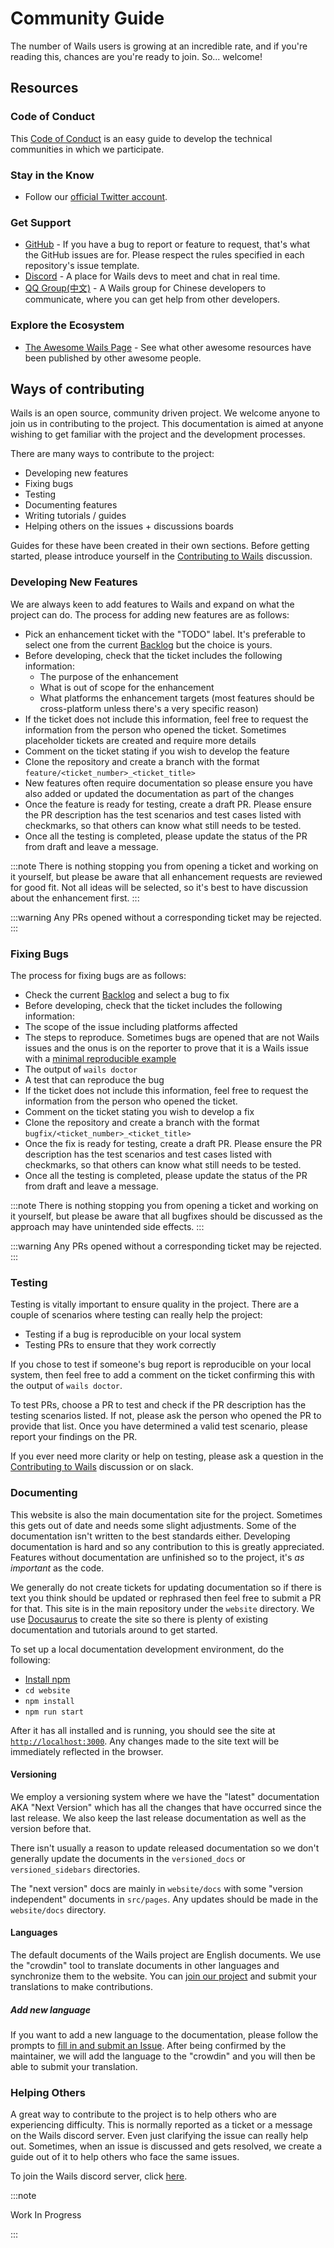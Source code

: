 # Community Guide

The number of Wails users is growing at an incredible rate, and if you're
reading this, chances are you're ready to join. So... welcome!

## Resources

### Code of Conduct

This [Code of Conduct](./coc) is an easy guide to develop the technical
communities in which we participate.

### Stay in the Know

- Follow our [official Twitter account](https://twitter.com/wailsapp).

### Get Support

- [GitHub](https://github.com/wailsapp/wails) - If you have a bug to report or
  feature to request, that's what the GitHub issues are for. Please respect the
  rules specified in each repository's issue template.
- [Discord](https://discord.gg/JDdSxwjhGf) - A place for Wails devs to meet and
  chat in real time.
- [QQ Group(中文)](https://qm.qq.com/cgi-bin/qm/qr?k=PmIURne5hFGNd7QWzW5qd6FV-INEjNJv&jump_from=webapi) -
  A Wails group for Chinese developers to communicate, where you can get help
  from other developers.

### Explore the Ecosystem

- [The Awesome Wails Page](https://github.com/wailsapp/awesome-wails) - See what
  other awesome resources have been published by other awesome people.

## Ways of contributing

Wails is an open source, community driven project. We welcome anyone to join us
in contributing to the project. This documentation is aimed at anyone wishing to
get familiar with the project and the development processes.

There are many ways to contribute to the project:

- Developing new features
- Fixing bugs
- Testing
- Documenting features
- Writing tutorials / guides
- Helping others on the issues + discussions boards

Guides for these have been created in their own sections. Before getting
started, please introduce yourself in the
[Contributing to Wails](https://github.com/wailsapp/wails/discussions/1520)
discussion.

### Developing New Features

We are always keen to add features to Wails and expand on what the project can
do. The process for adding new features are as follows:

- Pick an enhancement ticket with the "TODO" label. It's preferable to select
  one from the current
  [Backlog](https://github.com/orgs/wailsapp/projects/1/views/1) but the choice
  is yours.
- Before developing, check that the ticket includes the following information:
  - The purpose of the enhancement
  - What is out of scope for the enhancement
  - What platforms the enhancement targets (most features should be
    cross-platform unless there's a very specific reason)
- If the ticket does not include this information, feel free to request the
  information from the person who opened the ticket. Sometimes placeholder
  tickets are created and require more details
- Comment on the ticket stating if you wish to develop the feature
- Clone the repository and create a branch with the format
  `feature/<ticket_number>_<ticket_title>`
- New features often require documentation so please ensure you have also added
  or updated the documentation as part of the changes
- Once the feature is ready for testing, create a draft PR. Please ensure the PR
  description has the test scenarios and test cases listed with checkmarks, so
  that others can know what still needs to be tested.
- Once all the testing is completed, please update the status of the PR from
  draft and leave a message.

:::note There is nothing stopping you from opening a ticket and working on it
yourself, but please be aware that all enhancement requests are reviewed for
good fit. Not all ideas will be selected, so it's best to have discussion about
the enhancement first. :::

:::warning Any PRs opened without a corresponding ticket may be rejected. :::

### Fixing Bugs

The process for fixing bugs are as follows:

- Check the current
  [Backlog](https://github.com/orgs/wailsapp/projects/1/views/1) and select a
  bug to fix
- Before developing, check that the ticket includes the following information:
- The scope of the issue including platforms affected
- The steps to reproduce. Sometimes bugs are opened that are not Wails issues
  and the onus is on the reporter to prove that it is a Wails issue with a
  [minimal reproducible example](https://stackoverflow.com/help/minimal-reproducible-example)
- The output of `wails doctor`
- A test that can reproduce the bug
- If the ticket does not include this information, feel free to request the
  information from the person who opened the ticket.
- Comment on the ticket stating you wish to develop a fix
- Clone the repository and create a branch with the format
  `bugfix/<ticket_number>_<ticket_title>`
- Once the fix is ready for testing, create a draft PR. Please ensure the PR
  description has the test scenarios and test cases listed with checkmarks, so
  that others can know what still needs to be tested.
- Once all the testing is completed, please update the status of the PR from
  draft and leave a message.

:::note There is nothing stopping you from opening a ticket and working on it
yourself, but please be aware that all bugfixes should be discussed as the
approach may have unintended side effects. :::

:::warning Any PRs opened without a corresponding ticket may be rejected. :::

### Testing

Testing is vitally important to ensure quality in the project. There are a
couple of scenarios where testing can really help the project:

- Testing if a bug is reproducible on your local system
- Testing PRs to ensure that they work correctly

If you chose to test if someone's bug report is reproducible on your local
system, then feel free to add a comment on the ticket confirming this with the
output of `wails doctor`.

To test PRs, choose a PR to test and check if the PR description has the testing
scenarios listed. If not, please ask the person who opened the PR to provide
that list. Once you have determined a valid test scenario, please report your
findings on the PR.

If you ever need more clarity or help on testing, please ask a question in the
[Contributing to Wails](https://github.com/wailsapp/wails/discussions/1520)
discussion or on slack.

### Documenting

This website is also the main documentation site for the project. Sometimes this
gets out of date and needs some slight adjustments. Some of the documentation
isn't written to the best standards either. Developing documentation is hard and
so any contribution to this is greatly appreciated. Features without
documentation are unfinished so to the project, it's _as important_ as the code.

We generally do not create tickets for updating documentation so if there is
text you think should be updated or rephrased then feel free to submit a PR for
that. This site is in the main repository under the `website` directory. We use
[Docusaurus](https://docusaurus.io/) to create the site so there is plenty of
existing documentation and tutorials around to get started.

To set up a local documentation development environment, do the following:

- [Install npm](https://docs.npmjs.com/cli/v8/configuring-npm/install)
- `cd website`
- `npm install`
- `npm run start`

After it has all installed and is running, you should see the site at
[`http://localhost:3000`](http://localhost:3000). Any changes made to the site
text will be immediately reflected in the browser.

#### Versioning

We employ a versioning system where we have the "latest" documentation AKA "Next
Version" which has all the changes that have occurred since the last release. We
also keep the last release documentation as well as the version before that.

There isn't usually a reason to update released documentation so we don't
generally update the documents in the `versioned_docs` or `versioned_sidebars`
directories.

The "next version" docs are mainly in `website/docs` with some "version
independent" documents in `src/pages`. Any updates should be made in the
`website/docs` directory.

#### Languages

The default documents of the Wails project are English documents. We use the
"crowdin" tool to translate documents in other languages and synchronize them to
the website. You can [join our project](https://crowdin.com/project/wails) and
submit your translations to make contributions.

##### Add new language

If you want to add a new language to the documentation, please follow the
prompts to
[fill in and submit an Issue](https://github.com/wailsapp/wails/issues/new?assignees=&labels=documentation&template=documentation.yml).
After being confirmed by the maintainer, we will add the language to the
"crowdin" and you will then be able to submit your translation.

### Helping Others

A great way to contribute to the project is to help others who are experiencing
difficulty. This is normally reported as a ticket or a message on the Wails
discord server. Even just clarifying the issue can really help out. Sometimes,
when an issue is discussed and gets resolved, we create a guide out of it to
help others who face the same issues.

To join the Wails discord server, click [here](https://discord.gg/JDdSxwjhGf).

:::note

Work In Progress

:::
